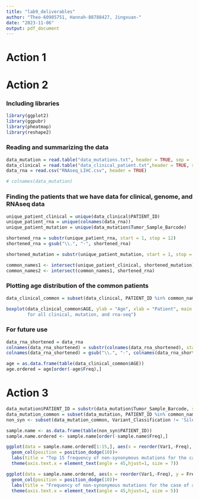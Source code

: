 ```yaml
---
title: "lab9_deliverables"
author: "Theo-60985751, Hannah-88788427, Jingxuan-"
date: "2023-11-06"
output: pdf_document
---
```


# Action 1


# Action 2

### Including libraries

```r
library(ggplot2)
library(ggpubr)
library(pheatmap)
library(reshape2)
```


### Reading and summarizing the data

```r
data_mutation = read.table("data_mutations.txt", header = TRUE, sep = '\t')
data_clinical = read.table("data_clinical_patient.txt",header = TRUE, sep = '\t')
data_rna = read.csv("RNAseq_LIHC.csv", header = TRUE)

# colnames(data_mutation)
```

### Finding the patients that we have data for clinical, genome, and RNAseq data

```r
unique_patient_clinical = unique(data_clinical$PATIENT_ID)
unique_patient_rna = unique(colnames(data_rna))
unique_patient_mutation = unique(data_mutation$Tumor_Sample_Barcode)

shortened_rna = substr(unique_patient_rna, start = 1, stop = 12)
shortened_rna = gsub("\\.", "-", shortened_rna)

shortened_mutation = substr(unique_patient_mutation, start = 1, stop = 12)

common_names1 <- intersect(unique_patient_clinical, shortened_mutation)
common_names2 <- intersect(common_names1, shortened_rna)
```
### Plotting age distribution of the common patients

```r
data_clinical_common = subset(data_clinical, PATIENT_ID %in% common_names2)

boxplot(data_clinical_common$AGE, ylab = "Age", xlab = "Patient", main = "Age distribution of patients who have data
        for all clinical, mutation, and rna-seq")
```
### For future use

```r
data_rna_shortened = data_rna
colnames(data_rna_shortened) = substr(colnames(data_rna_shortened), start = 1, stop = 12)
colnames(data_rna_shortened) = gsub("\\.", "-", colnames(data_rna_shortened))

age = as.data.frame(table(data_clinical_common$AGE))
age.ordered = age[order(-age$Freq),]

```


# Action 3
```r
data_mutation$PATIENT_ID = substr(data_mutation$Tumor_Sample_Barcode, start = 1, stop = 12)
data_mutation_common = subset(data_mutation, PATIENT_ID %in% common_names2)
non_syn <- subset(data_mutation_common, Variant_Classification != 'Silent')

sample.name <- as.data.frame(table(non_syn$PATIENT_ID))
sample.name.ordered <- sample.name[order(-sample.name$Freq),]

ggplot(data = sample.name.ordered[1:15,], aes(x = reorder(Var1,-Freq), y = Freq, width = 0.3))+
  geom_col(position = position_dodge(10))+
  labs(title = "Top 15 frequency of non-synonymous mutations for the case of all \n patients with data for mutation, clinical, and rna-seq data",x = "patient id", y = "Frequency of non-synonymous mutations for the case")+
  theme(axis.text.x = element_text(angle = 45,hjust=1, size = 7))

ggplot(data = sample.name.ordered, aes(x = reorder(Var1,-Freq), y = Freq, width = 0.3))+
  geom_col(position = position_dodge(10))+
  labs(title = "Frequency of non-synonymous mutations for the case of all \n patients with data for mutation, clinical, and rna-seq data",x = "patient id", y = "Frequency of non-synonymous mutations for the case")+
  theme(axis.text.x = element_text(angle = 45,hjust=1, size = 5))

```




